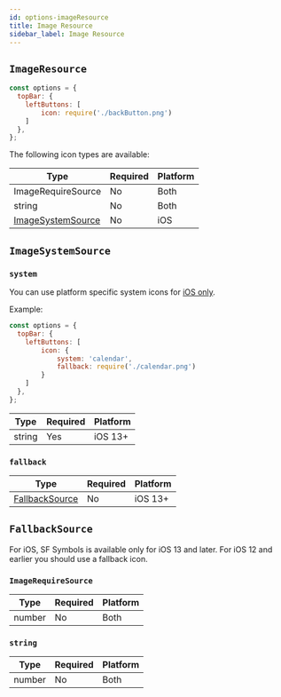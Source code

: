 ```yaml
---
id: options-imageResource
title: Image Resource
sidebar_label: Image Resource
---
```


## `ImageResource`

```js
const options = {
  topBar: {
    leftButtons: [
        icon: require('./backButton.png')
    ]
  },
};
```

The following icon types are available:

| Type   | Required | Platform |
| ------ | -------- | -------- |
| ImageRequireSource | No       | Both     |
| string | No       | Both     |
| [ImageSystemSource](#imagesystemresource) | No | iOS |


## `ImageSystemSource`

### `system`

You can use platform specific system icons for [iOS only]((https://developer.apple.com/sf-symbols/)).

Example:

```js
const options = {
  topBar: {
    leftButtons: [
        icon: {
            system: 'calendar',
            fallback: require('./calendar.png')
        }
    ]
  },
};
```

| Type   | Required | Platform |
| ------ | -------- | -------- |
| string | Yes       | iOS 13+     |

### `fallback`

| Type   | Required | Platform |
| ------ | -------- | -------- |
| [FallbackSource](#fallbacksource) | No       |  iOS 13+     |


## `FallbackSource`

For iOS, SF Symbols is available only for iOS 13 and later. For iOS 12 and earlier you should use a fallback icon.

### `ImageRequireSource`

| Type   | Required | Platform |
| ------ | -------- | -------- |
| number | No       | Both     |

### `string`

| Type   | Required | Platform |
| ------ | -------- | -------- |
| number | No       | Both     |
